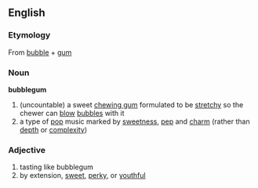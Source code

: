 ==English==
===Etymology===
From [[bubble]] + [[gum]]
===Noun===
'''bubblegum'''
{{wikipedia}}
#(uncountable) a sweet [[chewing gum]] formulated to be [[stretchy]] so the chewer can [[blow]] [[bubbles]] with it
#a type of [[pop]] music marked by [[sweetness]], [[pep]] and [[charm]] (rather than [[depth]] or [[complexity]])

===Adjective===
#tasting like bubblegum
#by extension, [[sweet]], [[perky]], or [[youthful]]
